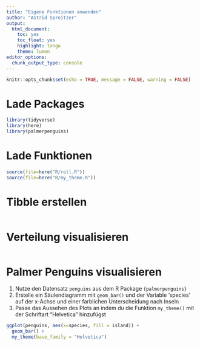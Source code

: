 ```yaml
---
title: "Eigene Funktionen anwenden"
author: "Astrid Spreitzer"
output: 
  html_document: 
    toc: yes
    toc_float: yes
    highlight: tango
    theme: lumen
editor_options: 
  chunk_output_type: console
---
```


```r
knitr::opts_chunk$set(echo = TRUE, message = FALSE, warning = FALSE)
```

# Lade Packages

```r
library(tidyverse)
library(here)
library(palmerpenguins)

```

# Lade Funktionen

```r

source(file=here("R/roll.R"))
source(file=here("R/my_theme.R"))

```



# Tibble erstellen

```r


```

# Verteilung visualisieren

```r


```

# Palmer Penguins visualisieren

1. Nutze den Datensatz `penguins` aus dem R Package `{palmerpenguins}`
2. Erstelle ein Säulendiagramm mit `geom_bar()` und der Variable 'species' auf der x-Achse und einer farblichen Unterscheidung nach Inseln
3. Passe das Aussehen des Plots an indem du die Funktion `my_theme()` mit der Schriftart "Helvetica" hinzufügst 

```r
ggplot(penguins, aes(x=species, fill = island)) +
  geom_bar() +
  my_theme(base_family = "Helvetica")

```

